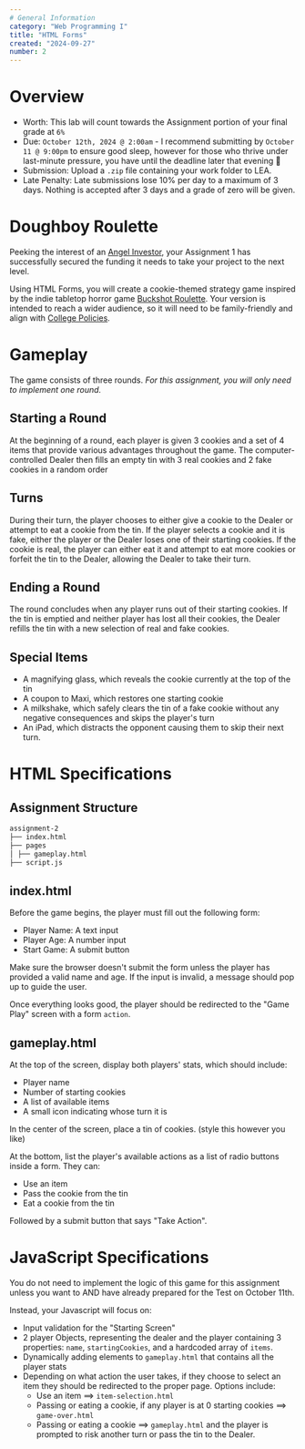 ```yaml
---
# General Information
category: "Web Programming I"
title: "HTML Forms"
created: "2024-09-27"
number: 2
---
```


# Overview

- Worth: This lab will count towards the Assignment portion of your final grade at `6%`
- Due: `October 12th, 2024 @ 2:00am` - I recommend submitting by `October 11 @ 9:00pm` to ensure good sleep, however for those who thrive under last-minute pressure, you have until the deadline later that evening 👀
- Submission: Upload a `.zip` file containing your work folder to LEA.
- Late Penalty: Late submissions lose 10% per day to a maximum of 3 days. Nothing is accepted after 3 days and a grade of zero will be given.

# Doughboy Roulette

Peeking the interest of an [Angel Investor](https://en.wikipedia.org/wiki/Angel_investor), your Assignment 1 has successfully secured the funding it needs to take your project to the next level.

Using HTML Forms, you will create a cookie-themed strategy game inspired by the indie tabletop horror game [Buckshot Roulette](https://en.wikipedia.org/wiki/Buckshot_Roulette). Your version is intended to reach a wider audience, so it will need to be family-friendly and align with [College Policies](https://johnabbott.qc.ca/the-college/official-documents/).

# Gameplay

The game consists of three rounds. _For this assignment, you will only need to implement one round._

## Starting a Round

At the beginning of a round, each player is given 3 cookies and a set of 4 items that provide various advantages throughout the game. The computer-controlled Dealer then fills an empty tin with 3 real cookies and 2 fake cookies in a random order

## Turns

During their turn, the player chooses to either give a cookie to the Dealer or attempt to eat a cookie from the tin. If the player selects a cookie and it is fake, either the player or the Dealer loses one of their starting cookies. If the cookie is real, the player can either eat it and attempt to eat more cookies or forfeit the tin to the Dealer, allowing the Dealer to take their turn.

## Ending a Round

The round concludes when any player runs out of their starting cookies. If the tin is emptied and neither player has lost all their cookies, the Dealer refills the tin with a new selection of real and fake cookies.

## Special Items

- A magnifying glass, which reveals the cookie currently at the top of the tin
- A coupon to Maxi, which restores one starting cookie
- A milkshake, which safely clears the tin of a fake cookie without any negative consequences and skips the player's turn
- An iPad, which distracts the opponent causing them to skip their next turn.

# HTML Specifications

## Assignment Structure

```md
assignment-2
├── index.html
├── pages
│ ├── gameplay.html
├── script.js
```

## index.html

Before the game begins, the player must fill out the following form:

- Player Name: A text input
- Player Age: A number input
- Start Game: A submit button

Make sure the browser doesn't submit the form unless the player has provided a valid name and age. If the input is invalid, a message should pop up to guide the user.

Once everything looks good, the player should be redirected to the "Game Play" screen with a form `action`.

## gameplay.html

At the top of the screen, display both players' stats, which should include:

- Player name
- Number of starting cookies
- A list of available items
- A small icon indicating whose turn it is

In the center of the screen, place a tin of cookies. (style this however you like)

At the bottom, list the player's available actions as a list of radio buttons inside a form. They can:

- Use an item
- Pass the cookie from the tin
- Eat a cookie from the tin

Followed by a submit button that says "Take Action".

# JavaScript Specifications

You do not need to implement the logic of this game for this assignment unless you want to AND have already prepared for the Test on October 11th.

Instead, your Javascript will focus on:

- Input validation for the "Starting Screen"
- 2 player Objects, representing the dealer and the player containing 3 properties: `name`, `startingCookies`, and a hardcoded array of `items`.
- Dynamically adding elements to `gameplay.html` that contains all the player stats
- Depending on what action the user takes, if they choose to select an item they should be redirected to the proper page. Options include:
  - Use an item ==> `item-selection.html`
  - Passing or eating a cookie, if any player is at 0 starting cookies ==> `game-over.html`
  - Passing or eating a cookie ==> `gameplay.html` and the player is prompted to risk another turn or pass the tin to the Dealer.
